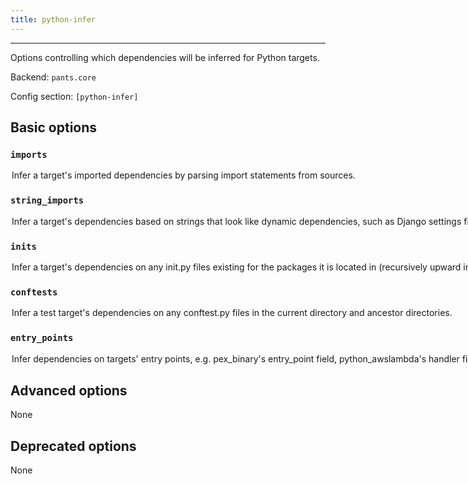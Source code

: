 ```yaml
---
title: python-infer
---
```



---

Options controlling which dependencies will be inferred for Python targets.

Backend: <span className="color--primary">`pants.core`</span>

Config section: <span className="color--primary">`[python-infer]`</span>

<span className={styles.options}>

## Basic options

### `imports`

<Option
  cli_repr={`--[no-]python-infer-imports`}
  env_repr="PANTS_PYTHON_INFER_IMPORTS"
  default_repr={`True`}
>

Infer a target&#x27;s imported dependencies by parsing import statements from
sources.

</Option>

### `string_imports`

<Option
  cli_repr={`--[no-]python-infer-string-imports`}
  env_repr="PANTS_PYTHON_INFER_STRING_IMPORTS"
  default_repr={`False`}
>

Infer a target&#x27;s dependencies based on strings that look like dynamic
dependencies, such as Django settings files expressing dependencies as
strings. To ignore any false positives, put `!{bad_address}` in the
`dependencies` field of your target.

</Option>

### `inits`

<Option
  cli_repr={`--[no-]python-infer-inits`}
  env_repr='PANTS_PYTHON_INFER_INITS'
  default_repr={`False`}
>

Infer a target&#x27;s dependencies on any **init**.py files existing for the packages it is located in (recursively upward in the directory structure).

Even if this is disabled, Pants will still include any ancestor **init**.py files, only they will not be &#x27;proper&#x27; dependencies, e.g. they will not show up in `./pants dependencies` and their own dependencies will not be used.

If you have empty `__init__.py` files, it&#x27;s safe to leave this option off; otherwise, you should enable this option.

</Option>

### `conftests`

<Option
  cli_repr={`--[no-]python-infer-conftests`}
  env_repr="PANTS_PYTHON_INFER_CONFTESTS"
  default_repr={`True`}
>

Infer a test target&#x27;s dependencies on any conftest.py files in the
current directory and ancestor directories.

</Option>

### `entry_points`

<Option
  cli_repr={`--[no-]python-infer-entry-points`}
  env_repr="PANTS_PYTHON_INFER_ENTRY_POINTS"
  default_repr={`True`}
>

Infer dependencies on targets&#x27; entry points, e.g. `pex_binary`&#x27;s
`entry_point` field, `python_awslambda`&#x27;s `handler` field and
`python_distribution`&#x27;s `entry_points` field.

</Option>

## Advanced options

None

## Deprecated options

None

</span>
